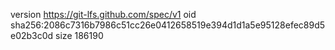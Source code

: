 version https://git-lfs.github.com/spec/v1
oid sha256:2086c7316b7986c51cc26e0412658519e394d1d1a5e95128efec89d5e02b3c0d
size 186190
